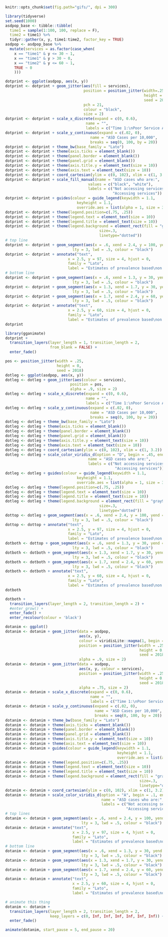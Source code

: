```r
knitr::opts_chunk$set(fig.path="gifs/", dpi = 300)
```



```r
library(tidyverse)
set.seed(1000)
asdpop_base <- tibble::tibble(
  time1 = sample(1:100, 100, replace = F), 
  time2 = time1) %>% 
  tidyr::gather(x, y, time1:time2, factor_key = TRUE)  
asdpop <- asdpop_base %>% 
  mutate(services = as.factor(case_when(
    x == "time1" & y <= 30 ~ 1, 
    x == "time1" & y > 30 ~ 0, 
    x == "time2" & y <= 60 ~ 1, 
    TRUE ~ 0
    )))
```

```r
dotprint <- ggplot(asdpop, aes(x, y))
dotprint <- dotprint + geom_jitter(aes(fill = services), 
                                   position = position_jitter(width=.25,
                                                              height = 0, 
                                                              seed = 2018),
                                   pch = 21,
                                   colour = "black", 
                                   size = 2) 
dotprint <- dotprint + scale_x_discrete(expand = c(0, 0.6),
                                    name = "", 
                                    labels = c("Time 1:\nPoor Service Access", "Time 2:\nBetter Service Access"))
dotprint <- dotprint + scale_y_continuous(expand = c(.02, 0),
                                      name = "ASD Cases per 10,000",
                                      breaks = seq(0, 100, by = 20)) 
dotprint <- dotprint + theme_bw(base_family = "Lato") 
dotprint <- dotprint + theme(axis.ticks = element_blank()) 
dotprint <- dotprint + theme(panel.border = element_blank()) 
dotprint <- dotprint + theme(panel.grid = element_blank()) 
dotprint <- dotprint + theme(axis.title.y = element_text(size = 10)) 
dotprint <- dotprint + theme(axis.text = element_text(size = 10))
dotprint <- dotprint + coord_cartesian(ylim = c(0, 102), xlim = c(1, 3.2)) 
dotprint <- dotprint + scale_fill_manual(name = "ASD cases who are:", 
                                     values = c("black", "white"), 
                                     labels = c("Not accessing services",
                                                "Accessing services")) 
dotprint <- dotprint + guides(colour = guide_legend(keywidth = 1.1, 
                                keyheight = 1.1, 
                                override.aes = list(alpha = 1, size = 3))) 
dotprint <- dotprint + theme(legend.position=c(.75, .25)) 
dotprint <- dotprint + theme(legend.text = element_text(size = 10)) 
dotprint <- dotprint + theme(legend.title = element_text(size = 10)) 
dotprint <- dotprint + theme(legend.background = element_rect(fill = "gray90", 
                                          size=.3, 
                                          linetype="dotted"))
# top line
dotprint <- dotprint + geom_segment(aes(x = .6, xend = 2.4, y = 100, yend = 100), 
                              lty = 3, lwd = .5, colour = "black") 
dotprint <- dotprint + annotate("text", 
                            x = 2.5, y = 97, size = 4, hjust = 0, 
                            family = "Lato", 
                            label = "Estimates of prevalence based\non population sampling will remain\nstable over time if true prevalence\nis stable.")  
# bottom line
dotprint <- dotprint + geom_segment(aes(x = .6, xend = 1.3, y = 30, yend = 30), 
                              lty = 3, lwd = .5, colour = "black") 
dotprint <- dotprint + geom_segment(aes(x = 1.3, xend = 1.7, y = 30, yend = 60), 
                              lty = 3, lwd = .5, colour = "black") 
dotprint <- dotprint + geom_segment(aes(x = 1.7, xend = 2.4, y = 60, yend = 60), 
                              lty = 3, lwd = .5, colour = "black")
dotprint <- dotprint + annotate("text", 
                            x = 2.5, y = 60, size = 4, hjust = 0, 
                            family = "Lato", 
                            label = "Estimates of prevalence based\non individuals accessing services\ncan create an illusion of an\nincrease in prevalence over time,\nyet still underestimate prevalence\nat both time points.") 
dotprint
```


```r
library(gganimate)
dotprint +
  transition_layers(layer_length = 1, transition_length = 2,
                    from_blank = FALSE) +
  enter_fade()
```

```r
pos <- position_jitter(width = .25, 
                       height = 0,
                       seed = 2018)
dotleg <- ggplot(asdpop, aes(x, y))
dotleg <- dotleg + geom_jitter(aes(colour = services), 
                             position = pos, 
                             alpha = .9, size = 2) 
dotleg <- dotleg + scale_x_discrete(expand = c(0, 0.6),
                                    name = "", 
                                    labels = c("Time 1:\nPoor Service Access", "Time 2:\nBetter Service Access"))
dotleg <- dotleg + scale_y_continuous(expand = c(.02, 0),
                                      name = "ASD Cases per 10,000",
                                      breaks = seq(0, 100, by = 20)) 
dotleg <- dotleg + theme_bw(base_family = "Lato") 
dotleg <- dotleg + theme(axis.ticks = element_blank()) 
dotleg <- dotleg + theme(panel.border = element_blank()) 
dotleg <- dotleg + theme(panel.grid = element_blank()) 
dotleg <- dotleg + theme(axis.title.y = element_text(size = 10)) 
dotleg <- dotleg + theme(axis.text = element_text(size = 10))
dotleg <- dotleg + coord_cartesian(ylim = c(0, 102), xlim = c(1, 3.2)) 
dotleg <- dotleg + scale_color_viridis_d(option = "D", begin = .45, end = 1, 
                                     name = "ASD cases who are:",
                                     labels = c("Not accessing services",
                                                 "Accessing services")) 
dotleg <- dotleg + guides(colour = guide_legend(keywidth = 1.1, 
                                keyheight = 1.1, 
                                override.aes = list(alpha = 1, size = 3))) 
dotleg <- dotleg + theme(legend.position=c(.75, .25)) 
dotleg <- dotleg + theme(legend.text = element_text(size = 10)) 
dotleg <- dotleg + theme(legend.title = element_text(size = 10)) 
dotleg <- dotleg + theme(legend.background = element_rect(fill = "gray90", 
                                          size=.3, 
                                          linetype="dotted"))
dottop <- dotleg + geom_segment(aes(x = .6, xend = 2.4, y = 100, yend = 100), 
                              lty = 3, lwd = .5, colour = "black") 
dottop <- dottop + annotate("text", 
                            x = 2.5, y = 97, size = 4, hjust = 0, 
                            family = "Lato", 
                            label = "Estimates of prevalence based\non population sampling will remain\nstable over time if true prevalence\nis stable.")  
dotboth <- dottop + geom_segment(aes(x = .6, xend = 1.3, y = 30, yend = 30), 
                              lty = 3, lwd = .5, colour = "black") 
dotboth <- dotboth + geom_segment(aes(x = 1.3, xend = 1.7, y = 30, yend = 60), 
                              lty = 3, lwd = .5, colour = "black") 
dotboth <- dotboth + geom_segment(aes(x = 1.7, xend = 2.4, y = 60, yend = 60), 
                              lty = 3, lwd = .5, colour = "black")
dotboth <- dotboth + annotate("text", 
                            x = 2.5, y = 60, size = 4, hjust = 0, 
                            family = "Lato", 
                            label = "Estimates of prevalence based\non individuals accessing services\ncan create an illusion of an\nincrease in prevalence over time,\nyet still underestimate prevalence\nat both time points.") 
dotboth
```

```r
dotboth + 
  transition_layers(layer_length = 2, transition_length = 2) +
  #enter_grow() +
  enter_fade() +
  enter_recolour(colour = 'black') 
```



```r
dotanim <- ggplot() 
dotanim <- dotanim + geom_jitter(data = asdpop,
                                 aes(x, y),
                                 colour = viridisLite::magma(1, begin = .1),
                                 position = position_jitter(width = .25, 
                                                            height = 0, 
                                                            seed = 2018), 
                                 alpha = .9, size = 2) 
dotanim <- dotanim + geom_jitter(data = asdpop,
                                 aes(x, y, colour = services), 
                                 position = position_jitter(width = .25, 
                                                            height = 0,
                                                            seed = 2018), 
                                 alpha = .75, size = 2) 
dotanim <- dotanim + scale_x_discrete(expand = c(0, 0.6),
                                      name = "", 
                                      labels = c("Time 1:\nPoor Service Access", "Time 2:\nBetter Service Access"))
dotanim <- dotanim + scale_y_continuous(expand = c(.02, 0),
                                        name = "ASD Cases per 10,000",
                                        breaks = seq(0, 100, by = 20)) 
dotanim <- dotanim + theme_bw(base_family = "Lato") 
dotanim <- dotanim + theme(axis.ticks = element_blank()) 
dotanim <- dotanim + theme(panel.border = element_blank()) 
dotanim <- dotanim + theme(panel.grid = element_blank()) 
dotanim <- dotanim + theme(axis.title.y = element_text(size = 10)) 
dotanim <- dotanim + theme(axis.text = element_text(size = 10))
dotanim <- dotanim + guides(colour = guide_legend(keywidth = 1.1, 
                                                  keyheight = 1.1, 
                                                  override.aes = list(alpha = 1, size = 3))) 
dotanim <- dotanim + theme(legend.position=c(.75, .25)) 
dotanim <- dotanim + theme(legend.text = element_text(size = 10)) 
dotanim <- dotanim + theme(legend.title = element_text(size = 10)) 
dotanim <- dotanim + theme(legend.background = element_rect(fill = "gray90", 
                                                            size=.3, 
                                                            linetype="dotted"))
dotanim <- dotanim + coord_cartesian(ylim = c(0, 102), xlim = c(1, 3.2)) 
dotanim <- dotanim + scale_color_viridis_d(option = "A", begin = .1, end = .7, 
                                           name = "ASD cases who are:",
                                           labels = c("Not accessing services",
                                                      "Accessing services"))
# top lines
dotanim <- dotanim + geom_segment(aes(x = .6, xend = 2.4, y = 100, yend = 100), 
                                  lty = 3, lwd = .5, colour = "black") 
dotanim <- dotanim + annotate("text", 
                              x = 2.5, y = 97, size = 4, hjust = 0, 
                              family = "Lato", 
                              label = "Estimates of prevalence based\non population sampling will remain\nstable over time if true prevalence\nis stable.")  
# bottom line
dotanim <- dotanim + geom_segment(aes(x = .6, xend = 1.3, y = 30, yend = 30), 
                                  lty = 3, lwd = .5, colour = "black") 
dotanim <- dotanim + geom_segment(aes(x = 1.3, xend = 1.7, y = 30, yend = 60), 
                                  lty = 3, lwd = .5, colour = "black") 
dotanim <- dotanim + geom_segment(aes(x = 1.7, xend = 2.4, y = 60, yend = 60), 
                                  lty = 3, lwd = .5, colour = "black")
dotanim <- dotanim + annotate("text", 
                              x = 2.5, y = 60, size = 4, hjust = 0, 
                              family = "Lato", 
                              label = "Estimates of prevalence based\non individuals accessing services\ncan create an illusion of an\nincrease in prevalence over time,\nyet still underestimate prevalence\nat both time points.") 

# animate this thing
dotanim <- dotanim + 
  transition_layers(layer_length = 2, transition_length = 2,
                    keep_layers = c(0, Inf, Inf, Inf, Inf, Inf, Inf)) +
  enter_fade()

animate(dotanim, start_pause = 5, end_pause = 20)
```

